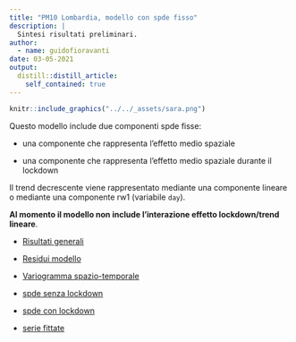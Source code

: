 ```yaml
---
title: "PM10 Lombardia, modello con spde fisso"
description: |
  Sintesi risultati preliminari.
author:
  - name: guidofioravanti
date: 03-05-2021
output:
  distill::distill_article:
    self_contained: true
---
```


```r
knitr::include_graphics("../../_assets/sara.png")
```

Questo modello include due componenti spde fisse: 

- una componente che rappresenta l'effetto medio spaziale

- una componente che rappresenta l'effetto medio spaziale durante il lockdown

Il trend decrescente viene rappresentato mediante una componente lineare o mediante una componente rw1 (variabile `day`). 

**Al momento il modello non include l'interazione effetto lockdown/trend lineare**.


 - [Risultati generali](analisi-covariate.html)
 
 - [Residui modello](./analisi-residui-modello.html)
 
 - [Variogramma spazio-temporale](./disegnaVariogramma.html)
 
 - [spde senza lockdown](./risultati-spde.html)
 
 - [spde con lockdown](./risultati-lock_spde.html)
 
 - [serie fittate](./serieFittate.html)

